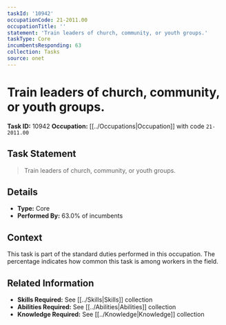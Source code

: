 ```yaml
---
taskId: '10942'
occupationCode: 21-2011.00
occupationTitle: ''
statement: 'Train leaders of church, community, or youth groups.'
taskType: Core
incumbentsResponding: 63
collection: Tasks
source: onet
---
```

# Train leaders of church, community, or youth groups.

**Task ID:** 10942
**Occupation:** [[../Occupations|Occupation]] with code `21-2011.00`

## Task Statement

> Train leaders of church, community, or youth groups.

## Details

- **Type:** Core
- **Performed By:** 63.0% of incumbents

## Context

This task is part of the standard duties performed in this occupation. The percentage indicates how common this task is among workers in the field.

## Related Information

- **Skills Required:** See [[../Skills|Skills]] collection
- **Abilities Required:** See [[../Abilities|Abilities]] collection
- **Knowledge Required:** See [[../Knowledge|Knowledge]] collection
